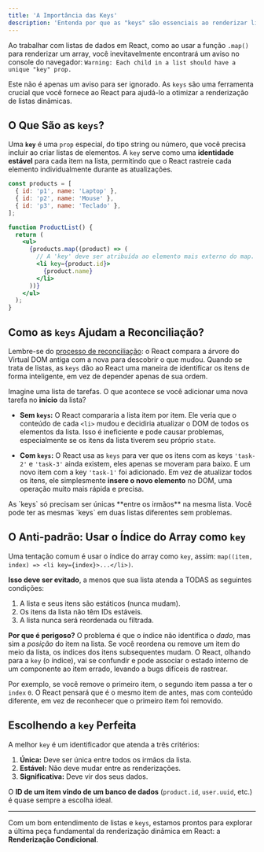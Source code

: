 ```yaml
---
title: 'A Importância das Keys'
description: 'Entenda por que as "keys" são essenciais ao renderizar listas em React e como elas ajudam o algoritmo de reconciliação a ser mais eficiente.'
---
```



Ao trabalhar com listas de dados em React, como ao usar a função `.map()` para renderizar um array, você inevitavelmente encontrará um aviso no console do navegador: `Warning: Each child in a list should have a unique "key" prop.`

Este não é apenas um aviso para ser ignorado. As `keys` são uma ferramenta crucial que você fornece ao React para ajudá-lo a otimizar a renderização de listas dinâmicas.

## O Que São as `keys`?

Uma **`key`** é uma `prop` especial, do tipo string ou número, que você precisa incluir ao criar listas de elementos. A `key` serve como uma **identidade estável** para cada item na lista, permitindo que o React rastreie cada elemento individualmente durante as atualizações.

```jsx
const products = [
  { id: 'p1', name: 'Laptop' },
  { id: 'p2', name: 'Mouse' },
  { id: 'p3', name: 'Teclado' },
];

function ProductList() {
  return (
    <ul>
      {products.map((product) => (
        // A 'key' deve ser atribuída ao elemento mais externo do map.
        <li key={product.id}>
          {product.name}
        </li>
      ))}
    </ul>
  );
}
```

## Como as `keys` Ajudam a Reconciliação?

Lembre-se do [processo de reconciliação](/front-end-docs-1/2-fundamentos-react/5-o-virtual-dom/): o React compara a árvore do Virtual DOM antiga com a nova para descobrir o que mudou. Quando se trata de listas, as `keys` dão ao React uma maneira de identificar os itens de forma inteligente, em vez de depender apenas de sua ordem.

Imagine uma lista de tarefas. O que acontece se você adicionar uma nova tarefa no **início** da lista?

*   **Sem `keys`:** O React compararia a lista item por item. Ele veria que o conteúdo de cada `<li>` mudou e decidiria atualizar o DOM de todos os elementos da lista. Isso é ineficiente e pode causar problemas, especialmente se os itens da lista tiverem seu próprio `state`.

*   **Com `keys`:** O React usa as `keys` para ver que os itens com as keys `'task-2'` e `'task-3'` ainda existem, eles apenas se moveram para baixo. E um novo item com a key `'task-1'` foi adicionado. Em vez de atualizar todos os itens, ele simplesmente **insere o novo elemento** no DOM, uma operação muito mais rápida e precisa.

<Aside type="note">
As `keys` só precisam ser únicas **entre os irmãos** na mesma lista. Você pode ter as mesmas `keys` em duas listas diferentes sem problemas.
</Aside>

## O Anti-padrão: Usar o Índice do Array como `key`

Uma tentação comum é usar o índice do array como `key`, assim: `map((item, index) => <li key={index}>...</li>)`.

**Isso deve ser evitado**, a menos que sua lista atenda a TODAS as seguintes condições:
1. A lista e seus itens são estáticos (nunca mudam).
2. Os itens da lista não têm IDs estáveis.
3. A lista nunca será reordenada ou filtrada.

**Por que é perigoso?**
O problema é que o índice não identifica o *dado*, mas sim a *posição* do item na lista. Se você reordena ou remove um item do meio da lista, os índices dos itens subsequentes mudam. O React, olhando para a `key` (o índice), vai se confundir e pode associar o estado interno de um componente ao item errado, levando a bugs difíceis de rastrear.

Por exemplo, se você remove o primeiro item, o segundo item passa a ter o `index` `0`. O React pensará que é o mesmo item de antes, mas com conteúdo diferente, em vez de reconhecer que o primeiro item foi removido.

## Escolhendo a `key` Perfeita

A melhor `key` é um identificador que atenda a três critérios:

1.  **Única:** Deve ser única entre todos os irmãos da lista.
2.  **Estável:** Não deve mudar entre as renderizações.
3.  **Significativa:** Deve vir dos seus dados.

O **ID de um item vindo de um banco de dados** (`product.id`, `user.uuid`, etc.) é quase sempre a escolha ideal.

---

Com um bom entendimento de listas e `keys`, estamos prontos para explorar a última peça fundamental da renderização dinâmica em React: a **Renderização Condicional**.
